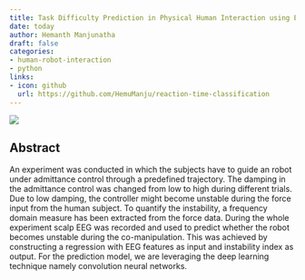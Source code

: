 ```yaml
---
title: Task Difficulty Prediction in Physical Human Interaction using EEG and Deep Learning
date: today
author: Hemanth Manjunatha
draft: false
categories:
- human-robot-interaction
- python
links:
- icon: github
  url: https://github.com/HemuManju/reaction-time-classification
---
```


![](cover.jpg){fig-align="center"}

## Abstract

An experiment was conducted in which the subjects have to guide an robot under admittance control through a predefined trajectory. The damping in the admittance control was changed from low to high during different trials. Due to low damping, the controller might become unstable during the force input from the human subject. To quantify the instability, a frequency domain measure has been extracted from the force data. During the whole experiment scalp EEG was recorded and used to predict whether the robot becomes unstable during the co-manipulation. This was achieved by constructing a regression with EEG features as input and instability index as output. For the prediction model, we are leveraging the deep learning technique namely convolution neural networks.
